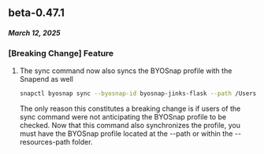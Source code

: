 ## beta-0.47.1
##### March 12, 2025

### [Breaking Change] Feature
1. The sync command now also syncs the BYOSnap profile with the Snapend as well
    ```bash
    snapctl byosnap sync --byosnap-id byosnap-jinks-flask --path /Users/Ajinkya/Development/SnapserEngine/jinks_flask --version "$version" --snapend-id "${snapendId}" --blocking
    ```
    The only reason this constitutes a breaking change is if users of the sync command were not
    anticipating the BYOSnap profile to be checked. Now that this command also synchronizes the profile,
    you must have the BYOSnap profile located at the --path or within the --resources-path folder.
